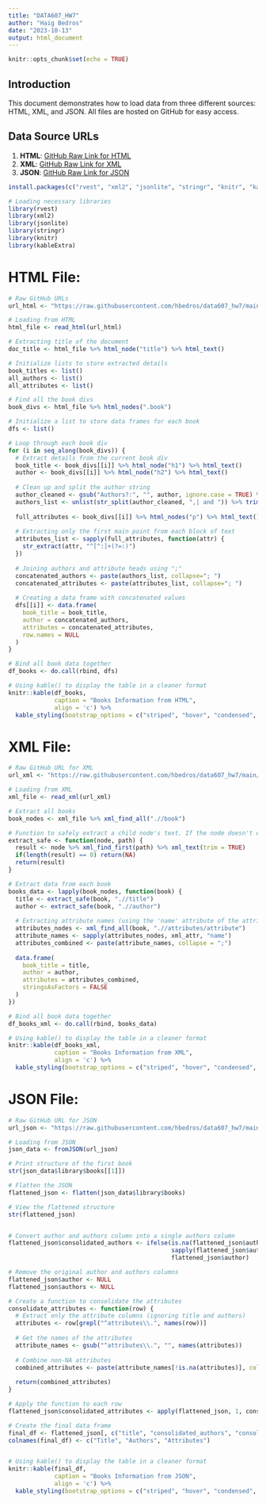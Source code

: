 ```yaml
---
title: "DATA607_HW7"
author: "Haig Bedros"
date: "2023-10-13"
output: html_document
---
```


```r
knitr::opts_chunk$set(echo = TRUE)
```
## Introduction

This document demonstrates how to load data from three different sources: HTML, XML, and JSON. All files are hosted on GitHub for easy access.

## Data Source URLs

1. **HTML**: [GitHub Raw Link for HTML](https://raw.githubusercontent.com/your_username/your_repo_name/path_to_books.html)
2. **XML**: [GitHub Raw Link for XML](https://raw.githubusercontent.com/your_username/your_repo_name/path_to_books.xml)
3. **JSON**: [GitHub Raw Link for JSON](https://raw.githubusercontent.com/your_username/your_repo_name/path_to_books.json)

```r
install.packages(c("rvest", "xml2", "jsonlite", "stringr", "knitr", "kableExtra"), repos = "https://cloud.r-project.org/", quietly = TRUE)
```

```r
# Loading necessary libraries
library(rvest)
library(xml2)
library(jsonlite)
library(stringr)
library(knitr)
library(kableExtra)
```

# HTML File:

```r
# Raw GitHub URLs
url_html <- "https://raw.githubusercontent.com/hbedros/data607_hw7/main/book.html"

# Loading from HTML
html_file <- read_html(url_html)

# Extracting title of the document
doc_title <- html_file %>% html_node("title") %>% html_text()

# Initialize lists to store extracted details
book_titles <- list()
all_authors <- list()
all_attributes <- list()

# Find all the book divs
book_divs <- html_file %>% html_nodes(".book")

# Initialize a list to store data frames for each book
dfs <- list()

# Loop through each book div
for (i in seq_along(book_divs)) {
  # Extract details from the current book div
  book_title <- book_divs[[i]] %>% html_node("h1") %>% html_text()
  author <- book_divs[[i]] %>% html_node("h2") %>% html_text()
  
  # Clean up and split the author string
  author_cleaned <- gsub("Authors?:", "", author, ignore.case = TRUE) %>% trimws()
  authors_list <- unlist(str_split(author_cleaned, ",| and ")) %>% trimws()
  
  full_attributes <- book_divs[[i]] %>% html_nodes("p") %>% html_text()
  
  # Extracting only the first main point from each block of text
  attributes_list <- sapply(full_attributes, function(attr) {
    str_extract(attr, "^[^:]+(?=:)")
  })
  
  # Joining authors and attribute heads using ";"
  concatenated_authors <- paste(authors_list, collapse="; ")
  concatenated_attributes <- paste(attributes_list, collapse="; ")
  
  # Creating a data frame with concatenated values
  dfs[[i]] <- data.frame(
    book_title = book_title,
    author = concatenated_authors,
    attributes = concatenated_attributes,
    row.names = NULL
  )
}

# Bind all book data together
df_books <- do.call(rbind, dfs)

# Using kable() to display the table in a cleaner format
knitr::kable(df_books, 
             caption = "Books Information from HTML", 
             align = 'c') %>% 
  kable_styling(bootstrap_options = c("striped", "hover", "condensed", "responsive"))
```

# XML File:

```r
# Raw GitHub URL for XML
url_xml <- "https://raw.githubusercontent.com/hbedros/data607_hw7/main/book.xml"

# Loading from XML
xml_file <- read_xml(url_xml)

# Extract all books
book_nodes <- xml_file %>% xml_find_all(".//book")

# Function to safely extract a child node's text. If the node doesn't exist, it returns NA
extract_safe <- function(node, path) {
  result <- node %>% xml_find_first(path) %>% xml_text(trim = TRUE)
  if(length(result) == 0) return(NA)
  return(result)
}

# Extract data from each book
books_data <- lapply(book_nodes, function(book) {
  title <- extract_safe(book, ".//title")
  author <- extract_safe(book, ".//author")
  
  # Extracting attribute names (using the 'name' attribute of the attribute node)
  attributes_nodes <- xml_find_all(book, ".//attributes/attribute")
  attribute_names <- sapply(attributes_nodes, xml_attr, "name")
  attributes_combined <- paste(attribute_names, collapse = ";")
  
  data.frame(
    book_title = title,
    author = author,
    attributes = attributes_combined,
    stringsAsFactors = FALSE
  )
})

# Bind all book data together
df_books_xml <- do.call(rbind, books_data)

# Using kable() to display the table in a cleaner format
knitr::kable(df_books_xml, 
             caption = "Books Information from XML", 
             align = 'c') %>% 
  kable_styling(bootstrap_options = c("striped", "hover", "condensed", "responsive"))

```

# JSON File:

```r

# Raw GitHub URL for JSON
url_json <- "https://raw.githubusercontent.com/hbedros/data607_hw7/main/book.json"

# Loading from JSON
json_data <- fromJSON(url_json)

# Print structure of the first book
str(json_data$library$books[[1]])

# Flatten the JSON
flattened_json <- flatten(json_data$library$books)

# View the flattened structure
str(flattened_json)


# Convert author and authors column into a single authors column
flattened_json$consolidated_authors <- ifelse(is.na(flattened_json$author), 
                                              sapply(flattened_json$authors, paste, collapse = "; "), 
                                              flattened_json$author)

# Remove the original author and authors columns
flattened_json$author <- NULL
flattened_json$authors <- NULL

# Create a function to consolidate the attributes
consolidate_attributes <- function(row) {
  # Extract only the attribute columns (ignoring title and authors)
  attributes <- row[grepl("^attributes\\.", names(row))]
  
  # Get the names of the attributes
  attribute_names <- gsub("^attributes\\.", "", names(attributes))
  
  # Combine non-NA attributes
  combined_attributes <- paste(attribute_names[!is.na(attributes)], collapse = "; ")
  
  return(combined_attributes)
}

# Apply the function to each row
flattened_json$consolidated_attributes <- apply(flattened_json, 1, consolidate_attributes)

# Create the final data frame
final_df <- flattened_json[, c("title", "consolidated_authors", "consolidated_attributes"), drop = FALSE]
colnames(final_df) <- c("Title", "Authors", "Attributes")


# Using kable() to display the table in a cleaner format
knitr::kable(final_df, 
             caption = "Books Information from JSON", 
             align = 'c') %>% 
  kable_styling(bootstrap_options = c("striped", "hover", "condensed", "responsive"))

```